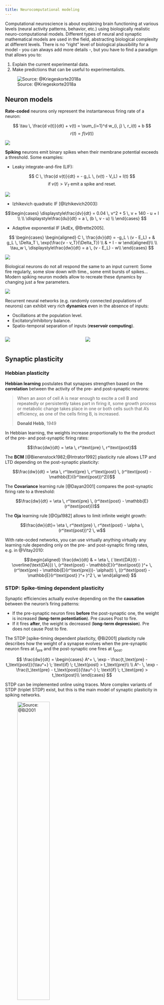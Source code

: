 ```yaml
---
title: Neurocomputational modeling
---
```


Computational neuroscience is about explaining brain functioning at various levels (neural activity patterns, behavior, etc.) using biologically realistic neuro-computational models.  Different types of neural and synaptic mathematical models are used in the field, abstracting biological complexity at different levels. There is no "right" level of biological plausibility for a model - you can always add more details -, but you have to find a paradigm that allows you to:

1. Explain the current experimental data.
2. Make predictions that can be useful to experimentalists.


![Source: @Kriegeskorte2018a](../slides/img/neurocomp.png)

## Neuron models

**Rate-coded** neurons only represent the instantaneous firing rate of a neuron:

$$
    \tau \, \frac{d v(t)}{dt} + v(t) = \sum_{i=1}^d w_{i, j} \, r_i(t) + b
$$
$$
    r(t) = f(v(t))
$$


![](../slides/img/ratecoded-simple.png)


**Spiking** neurons emit binary spikes when their membrane potential exceeds a threshold. Some examples:

* Leaky integrate-and-fire (LIF):

$$
    C \, \frac{d v(t)}{dt} = - g_L \, (v(t) - V_L) + I(t)
$$
$$
    \text{if} \; v(t) > V_T \; \text{emit a spike and reset.}
$$

![](../slides/img/LIF-threshold.png)


* Izhikevich quadratic IF [@Izhikevich2003]:

$$\begin{cases}
    \displaystyle\frac{dv}{dt} = 0.04 \, v^2 + 5 \, v + 140 - u + I \\
    \\
    \displaystyle\frac{du}{dt} = a \, (b \, v - u) \\
\end{cases}
$$

* Adaptive exponential IF [AdEx, @Brette2005].

$$
\begin{cases}
\begin{aligned}
    C \, \frac{dv}{dt} = -g_L \ (v - E_L) + & g_L \, \Delta_T \, \exp(\frac{v - v_T}{\Delta_T}) \\
                                            & + I - w
\end{aligned}\\
\\
    \tau_w \, \displaystyle\frac{dw}{dt} = a \, (v - E_L) - w\\
\end{cases}
$$


![](../slides/img/LIF-Izhi-AdEx.png)

Biological neurons do not all respond the same to an input current: Some fire regularly, some slow down with time., some emit bursts of spikes... Modern spiking neuron models allow to recreate these dynamics by changing just a few parameters.

![](../slides/img/adex.png)


Recurrent neural networks (e.g. randomly connected populations of neurons) can exhibit very rich **dynamics** even in the absence of inputs:

* Oscillations at the population level.
* Excitatory/inhibitory balance. 
* Spatio-temporal separation of inputs (**reservoir computing**).

::: {.columns}
::: {.column}

![](../slides/img/rc-network.jpg)

:::
::: {.column}

![](../slides/img/reservoir-simple.png)

:::
:::



## Synaptic plasticity

### Hebbian plasticity

**Hebbian learning** postulates that synapses strengthen based on the **correlation** between the activity of the pre- and post-synaptic neurons:


> When an axon of cell A is near enough to excite a cell B and repeatedly or persistently takes part in firing it, some growth process or metabolic change takes place in one or both cells such that A’s efficiency, as one of the cells firing B, is increased. 
>
> **Donald Hebb**, 1949

In Hebbian learning, the weights increase proportionally to the the product of the pre- and post-synaptic firing rates:

$$\frac{dw}{dt} = \eta \, r^\text{pre} \, r^\text{post}$$


The **BCM** [@Bienenstock1982;@Intrator1992] plasticity rule allows LTP and LTD depending on the post-synaptic plasticity:


$$\frac{dw}{dt} = \eta \, r^\text{pre} \, r^\text{post}  \,  (r^\text{post} - \mathbb{E}((r^\text{post})^2))$$


The **Covariance** learning rule [@Dayan2001] compares the post-synaptic firing rate to a threshold:

$$\frac{dw}{dt} = \eta \, r^\text{pre} \, (r^\text{post} - \mathbb{E}(r^\text{post}))$$

The **Oja** learning rule [@Oja1982] allows to limit infinite weight growth:

$$\frac{dw}{dt}= \eta \, r^\text{pre} \, r^\text{post} - \alpha \, (r^\text{post})^2 \, w$$


With rate-ocded networks, you can use virtually anything virtually any learning rule depending only on the pre- and post-synaptic firing rates, e.g. in @Vitay2010:


$$\begin{aligned}
    \frac{dw}{dt}  & = \eta \, ( \text{DA}(t) - \overline{\text{DA}}) \, (r^\text{post} - \mathbb{E}(r^\text{post}) )^+  \, (r^\text{pre} - \mathbb{E}(r^\text{pre}))- \alpha(t) \,  ((r^\text{post} - \mathbb{E}(r^\text{post} )^+ )^2  \, w
\end{aligned}
$$

### STDP: Spike-timing dependent plasticity

Synaptic efficiencies actually evolve depending on the the **causation** between the neuron's firing patterns:

* If the pre-synaptic neuron fires **before** the post-synaptic one, the weight is increased (**long-term potentiation**). Pre causes Post to fire.
* If it fires **after**, the weight is decreased (**long-term depression**). Pre does not cause Post to fire.

The STDP [spike-timing dependent plasticity, @Bi2001] plasticity rule describes how the weight of a synapse evolves when the pre-synaptic neuron fires at $t_\text{pre}$ and the post-synaptic one fires at $t_\text{post}$.

$$ \frac{dw}{dt} = \begin{cases} A^+ \, \exp - \frac{t_\text{pre} - t_\text{post}}{\tau^+} \; \text{if} \; t_\text{post} > t_\text{pre}\\  
    \\
    A^- \, \exp - \frac{t_\text{pre} - t_\text{post}}{\tau^-} \; \text{if} \; t_\text{pre} > t_\text{post}\\ \end{cases}
$$

STDP can be implemented online using traces. More complex variants of STDP (triplet STDP) exist, but this is the main model of synaptic plasticity in spiking networks.

![Source: @Bi2001](../slides/img/stdp2.png){width=50%}



## Neuro-computational models

Populations of neurons can be combined in functional **neuro-computational models** learning to solve various tasks. They require to implement one (or more) equations per neuron and synapse (thousands of neurons, millions of synapses..).

Here are some recent examples for our lab:

::: {.columns}
::: {.column width=33%}

**Basal Ganglia** 

![Source: @Villagrasa2018](../slides/img/BG.png)

::: 
::: {.column width=33%}


**Hippocampus** 

![Source: @Goenner2017](../slides/img/Hippocampus.png)

:::
::: {.column width=33%}

**Dopaminergic system** 

![Source: @Vitay2014](../slides/img/Dopamine.png)


:::
:::


